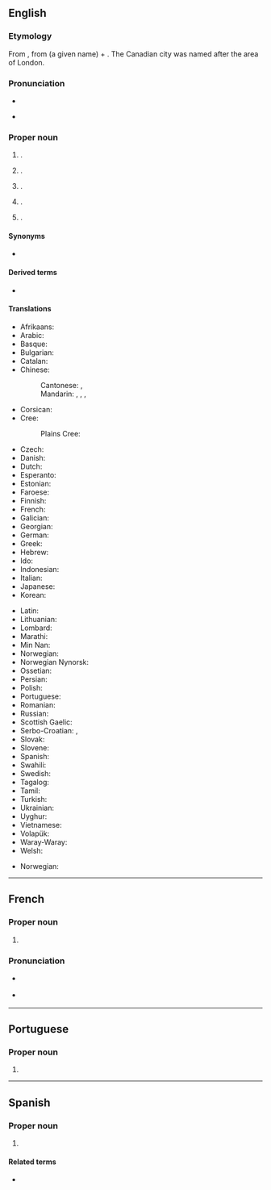 ==English==
{{wikipedia}}
{{wikipedia|Edmonton, London}}
{{slim-wikipedia|Edmonton, Kentucky}}

===Etymology===
From {{inh|en|enm|Adelmetone}}, from {{der|en|ang|Ēadhelm}} (a given name) + {{m|ang|tūn||town}}. The Canadian city was named after the area of London.

===Pronunciation===
* {{audio|en|en-ca-Edmonton.ogg|Audio (CA)}}
* {{a|UK}} {{IPA|en|/ˈɛdməntən/}}

===Proper noun===
{{en-proper noun}}

# {{place|en|capital city|p/Alberta|c/Canada}}.
# {{place|en|former town/and/suburb|city/Cairns|s/Queensland|c/Australia}}.
# {{place|en|hamlet|cpar/St Breock|co/Cornwall|cc/England}}.
# {{place|en|area|lbor/Enfield|in northern|co/Greater London|cc/England}}.
# {{place|en|city/county seat|co/Metcalfe County|s/Kentucky|c/USA}}.

====Synonyms====
* {{sense|Canada}} {{l|en|Edmonchuk}} {{qualifier|nickname|informal}}

====Derived terms====
* {{l|en|Edmontonian}}

====Translations====
{{trans-top|city in Canada}}
* Afrikaans: {{t|af|Edmonton}}
* Arabic: {{t|ar|أدمونتون}}
* Basque: {{t|eu|Edmonton}}
* Bulgarian: {{t|bg|Едмънтън}}
* Catalan: {{t|ca|Edmonton}}
* Chinese:
*: Cantonese: {{t|yue|愛民頓|sc=Hani}}, {{t|yue|爱民顿|tr=oi3 man4 deon6|sc=Hani}}
*: Mandarin: {{t+|cmn|埃德蒙頓|sc=Hani}}, {{t+|cmn|埃德蒙顿|tr=Āidéméngdùn|sc=Hani}}, {{t+|cmn|艾德蒙頓|sc=Hani}}, {{t+|cmn|艾德蒙顿|tr=Àidéméngdùn|sc=Hani}}
* Corsican: {{t|co|Edmonton}}
* Cree: {{t|cr|ᐊᒥᐢᑲᐧᒋᐊᐧᐢᑲᐦᐃᑲᐣ|tr=Amiskwaciwâskahikan|sc=Cans}}
*: Plains Cree: {{t|crk|amiskowâciy-wâskahikanihk}}
* Czech: {{t+|cs|Edmonton}}
* Danish: {{t|da|Edmonton}}
* Dutch: {{t|nl|Edmonton}}
* Esperanto: {{t|eo|Edmontono}}
* Estonian: {{t|et|Edmonton}}
* Faroese: {{t|fo|Edmonton}}
* Finnish: {{t+|fi|Edmonton}}
* French: {{t+|fr|Edmonton}}
* Galician: {{t|gl|Edmonton}}
* Georgian: {{t|ka|ედმონტონი}}
* German: {{t+|de|Edmonton}}
* Greek: {{t|el|Έντμοντον}}
* Hebrew: {{t|he|אדמונטון}}
* Ido: {{t|io|Edmonton}}
* Indonesian: {{t|id|Edmonton}}
* Italian: {{t+|it|Edmonton}}
* Japanese: {{t|ja|エドモントン|tr=Edomonton}}
* Korean: {{t|ko|에드먼턴}}
{{trans-mid}}
* Latin: {{t|la|Edmundopolis}}
* Lithuanian: {{t|lt|Edmontonas}}
* Lombard: {{t|lmo|Edmonton}}
* Marathi: {{t|mr|एडमंटन}}
* Min Nan: {{t|nan|Edmonton}}
* Norwegian: {{t|no|Edmonton}}
* Norwegian Nynorsk: {{t|nn|Edmonton}}
* Ossetian: {{t|os|Эдмонтон}}
* Persian: {{t|fa|ادمونتون}}
* Polish: {{t+|pl|Edmonton}}
* Portuguese: {{t|pt|Edmonton}}
* Romanian: {{t|ro|Edmonton}}
* Russian: {{t+|ru|Э́дмонтон|m}}
* Scottish Gaelic: {{t|gd|Edmonton}}
* Serbo-Croatian: {{t|sh|Едмонтон}}, {{t|sh|Edmonton}}
* Slovak: {{t|sk|Edmonton}}
* Slovene: {{t|sl|Edmonton}}
* Spanish: {{t+|es|Edmonton}}
* Swahili: {{t|sw|Edmonton}}
* Swedish: {{t|sv|Edmonton}}
* Tagalog: {{t|tl|Edmonton}}
* Tamil: {{t|ta|எட்மன்டன்}}
* Turkish: {{t|tr|Edmonton}}
* Ukrainian: {{t|uk|Е́дмонтон}}
* Uyghur: {{t|ug|Édmonton|sc=Latn}}
* Vietnamese: {{t|vi|Edmonton}}
* Volapük: {{t|vo|Edmonton}}
* Waray-Waray: {{t|war|Edmonton}}
* Welsh: {{t|cy|Edmonton}}
{{trans-bottom}}

{{trans-top|area of London}}
* Norwegian: {{t|no|Edmonton}}
{{trans-mid}}
{{trans-bottom}}

----

==French==

===Proper noun===
{{fr-proper noun}}
# {{place|fr|capital city|p/Alberta|c/Canada|t1=Edmonton}}

===Pronunciation===
* {{a|Canada}} {{IPA|fr|/ɛdmœntœn/}}
* {{a|France}} {{IPA|fr|/ɛdmɔntɔn/}}

----

==Portuguese==

===Proper noun===
{{pt-proper noun|f}}

# {{place|pt|capital city|p/Alberta|c/Canada|t1=Edmonton}}

----

==Spanish==
{{wikipedia|lang=es}}

===Proper noun===
{{es-proper noun}}

# {{place|es|capital city|p/Alberta|c/Canada|t1=Edmonton}}

====Related terms====
* {{l|es|edmontoniano}}